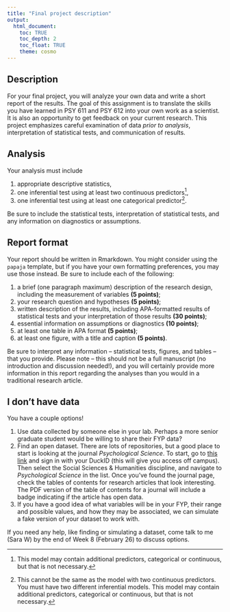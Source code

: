 ```yaml
---
title: "Final project description"
output: 
  html_document:
    toc: TRUE
    toc_depth: 2
    toc_float: TRUE
    theme: cosmo
---
```


## Description

For your final project, you will analyze your own data and write a short report of the results. The goal of this assignment is to translate the skills you have learned in PSY 611 and PSY 612 into your own work as a scientist. It is also an opportunity to get feedback on your current research. This project emphasizes careful examination of data _prior to analysis_, interpretation of statistical tests, and communication of results.

## Analysis

Your analysis must include 
  
  1. appropriate descriptive statistics,
  2. one inferential test using at least two continuous predictors[^1],
  3. one inferential test using at least one categorical predictor[^2].
  
Be sure to include the statistical tests, interpretation of statistical tests, and any information on diagnostics or assumptions. 

## Report format

Your report should be written in Rmarkdown. You might consider using the `papaja` template, but if you have your own formatting preferences, you may use those instead. Be sure to include each of the following:

  1. a brief (one paragraph maximum) description of the research design, including the measurement of variables **(5 points)**;
  2. your research question and hypotheses **(5 points)**;
  3. written description of the results, including APA-formatted results of statistical tests and your interpretation of those results **(30 points)**;
  4. essential information on assumptions or diagnostics **(10 points)**;
  5. at least one table in APA format **(5 points)**;
  6. at least one figure, with a title and caption **(5 points)**.
  
Be sure to interpret any information -- statistical tests, figures, and tables -- that you provide. Please note -- this should not be a full manuscript (no introduction and discussion needed!), and you will certainly provide more information in this report regarding the analyses than you would in a traditional research article. 

## I don't have data

You have a couple options! 

1. Use data collected by someone else in your lab. Perhaps a more senior graduate student would be willing to share their FYP data?
2. Find an open dataset. There are lots of repositories, but a good place to start is looking at the journal _Psychological Science_. To start, go to [this link](https://journals-sagepub-com.libproxy.uoregon.edu/) and sign in with your DuckID (this will give you access off campus). Then select the Social Sciences & Humanities discipline, and navigate to _Psychological Science_ in the list. Once you've found the journal page, check the tables of contents for research articles that look interesting. The PDF version of the table of contents for a journal will include a badge indicating if the article has open data. 
3. If you have a good idea of what variables will be in your FYP, their range and possible values, and how they may be associated, we can simulate a fake version of your dataset to work with. 
  
If you need any help, like finding or simulating a dataset, come talk to me (Sara W) by the end of Week 8 (February 26) to discuss options.

[^1]: This model may contain additional predictors, categorical or continuous, but that is not necessary.
[^2]: This cannot be the same as the model with two continuous predictors. You must have two different inferential models. This model may contain additional predictors, categorical or continuous, but that is not necessary.